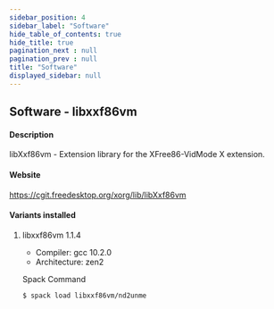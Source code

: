 ```yaml
---
sidebar_position: 4
sidebar_label: "Software"
hide_table_of_contents: true
hide_title: true
pagination_next : null
pagination_prev : null
title: "Software"
displayed_sidebar: null
---
```


## Software - libxxf86vm


#### Description
libXxf86vm - Extension library for the XFree86-VidMode X extension.

#### Website
https://cgit.freedesktop.org/xorg/lib/libXxf86vm

#### Variants installed

1. libxxf86vm 1.1.4

    - Compiler: gcc 10.2.0
    - Architecture: zen2

    Spack Command
    ```bash
    $ spack load libxxf86vm/nd2unme
    ```
